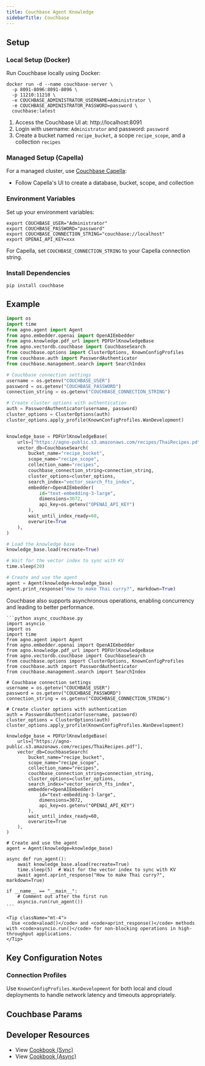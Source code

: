 ```yaml
---
title: Couchbase Agent Knowledge
sidebarTitle: Couchbase
---
```


## Setup

### Local Setup (Docker)

Run Couchbase locally using Docker:

```shell
docker run -d --name couchbase-server \
  -p 8091-8096:8091-8096 \
  -p 11210:11210 \
  -e COUCHBASE_ADMINISTRATOR_USERNAME=Administrator \
  -e COUCHBASE_ADMINISTRATOR_PASSWORD=password \
  couchbase:latest
```

1. Access the Couchbase UI at: http://localhost:8091
2. Login with username: `Administrator` and password: `password`
3. Create a bucket named `recipe_bucket`, a scope `recipe_scope`, and a collection `recipes`

### Managed Setup (Capella)

For a managed cluster, use [Couchbase Capella](https://cloud.couchbase.com/):
- Follow Capella's UI to create a database, bucket, scope, and collection

### Environment Variables

Set up your environment variables:

```shell
export COUCHBASE_USER="Administrator"
export COUCHBASE_PASSWORD="password" 
export COUCHBASE_CONNECTION_STRING="couchbase://localhost"
export OPENAI_API_KEY=xxx
```

For Capella, set `COUCHBASE_CONNECTION_STRING` to your Capella connection string.

### Install Dependencies

```shell
pip install couchbase
```

## Example

```python agent_with_knowledge.py
import os
import time
from agno.agent import Agent
from agno.embedder.openai import OpenAIEmbedder
from agno.knowledge.pdf_url import PDFUrlKnowledgeBase
from agno.vectordb.couchbase import CouchbaseSearch
from couchbase.options import ClusterOptions, KnownConfigProfiles
from couchbase.auth import PasswordAuthenticator
from couchbase.management.search import SearchIndex

# Couchbase connection settings
username = os.getenv("COUCHBASE_USER")
password = os.getenv("COUCHBASE_PASSWORD")
connection_string = os.getenv("COUCHBASE_CONNECTION_STRING")

# Create cluster options with authentication
auth = PasswordAuthenticator(username, password)
cluster_options = ClusterOptions(auth)
cluster_options.apply_profile(KnownConfigProfiles.WanDevelopment)


knowledge_base = PDFUrlKnowledgeBase(
    urls=["https://agno-public.s3.amazonaws.com/recipes/ThaiRecipes.pdf"],
    vector_db=CouchbaseSearch(
        bucket_name="recipe_bucket",
        scope_name="recipe_scope",
        collection_name="recipes",
        couchbase_connection_string=connection_string,
        cluster_options=cluster_options,
        search_index="vector_search_fts_index",
        embedder=OpenAIEmbedder(
            id="text-embedding-3-large", 
            dimensions=3072, 
            api_key=os.getenv("OPENAI_API_KEY")
        ),
        wait_until_index_ready=60,
        overwrite=True
    ),
)

# Load the knowledge base
knowledge_base.load(recreate=True)

# Wait for the vector index to sync with KV
time.sleep(20)

# Create and use the agent
agent = Agent(knowledge=knowledge_base)
agent.print_response("How to make Thai curry?", markdown=True)
```

<Card title="Async Support ⚡">
  <div className="mt-2">
    <p>
      Couchbase also supports asynchronous operations, enabling concurrency and leading to better performance.
    </p>
    
    ```python async_couchbase.py
    import asyncio
    import os
    import time
    from agno.agent import Agent
    from agno.embedder.openai import OpenAIEmbedder
    from agno.knowledge.pdf_url import PDFUrlKnowledgeBase
    from agno.vectordb.couchbase import CouchbaseSearch
    from couchbase.options import ClusterOptions, KnownConfigProfiles
    from couchbase.auth import PasswordAuthenticator
    from couchbase.management.search import SearchIndex

    # Couchbase connection settings
    username = os.getenv("COUCHBASE_USER")
    password = os.getenv("COUCHBASE_PASSWORD")
    connection_string = os.getenv("COUCHBASE_CONNECTION_STRING")

    # Create cluster options with authentication
    auth = PasswordAuthenticator(username, password)
    cluster_options = ClusterOptions(auth)
    cluster_options.apply_profile(KnownConfigProfiles.WanDevelopment)

    knowledge_base = PDFUrlKnowledgeBase(
        urls=["https://agno-public.s3.amazonaws.com/recipes/ThaiRecipes.pdf"],
        vector_db=CouchbaseSearch(
            bucket_name="recipe_bucket",
            scope_name="recipe_scope",
            collection_name="recipes",
            couchbase_connection_string=connection_string,
            cluster_options=cluster_options,
            search_index="vector_search_fts_index",
            embedder=OpenAIEmbedder(
                id="text-embedding-3-large", 
                dimensions=3072, 
                api_key=os.getenv("OPENAI_API_KEY")
            ),
            wait_until_index_ready=60,
            overwrite=True
        ),
    )

    # Create and use the agent
    agent = Agent(knowledge=knowledge_base)

    async def run_agent():
        await knowledge_base.aload(recreate=True)
        time.sleep(5)  # Wait for the vector index to sync with KV
        await agent.aprint_response("How to make Thai curry?", markdown=True)

    if __name__ == "__main__":
        # Comment out after the first run
        asyncio.run(run_agent())
    ```
    
    <Tip className="mt-4">
      Use <code>aload()</code> and <code>aprint_response()</code> methods with <code>asyncio.run()</code> for non-blocking operations in high-throughput applications.
    </Tip>
  </div>
</Card>

## Key Configuration Notes

### Connection Profiles

Use `KnownConfigProfiles.WanDevelopment` for both local and cloud deployments to handle network latency and timeouts appropriately.

## Couchbase Params

<Snippet file="vectordb_couchbase_params.mdx" />

## Developer Resources

- View [Cookbook (Sync)](https://github.com/agno-agi/agno/tree/v2.0/cookbook/agent_concepts/knowledge/vector_dbs/couchbase/couchbase_db.py)
- View [Cookbook (Async)](https://github.com/agno-agi/agno/tree/v2.0/cookbook/agent_concepts/knowledge/vector_dbs/couchbase/async_couchbase_db.py)
